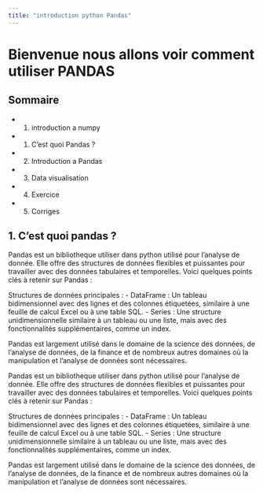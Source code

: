 ```yaml
---
title: "introduction python Pandas"
---
```


# Bienvenue nous allons voir comment utiliser PANDAS

## Sommaire 

- 1. introduction a numpy
- 1. C'est quoi Pandas ?
- 2. Introduction a Pandas
- 3. Data visualisation 
- 4. Exercice 
- 5. Corriges


## 1. C'est quoi pandas ?

Pandas est un bibliotheque utiliser dans python utilisé pour l'analyse de donnée. Elle offre des structures de données flexibles et puissantes pour travailler avec des données tabulaires et temporelles. Voici quelques points clés à retenir sur Pandas :

Structures de données principales :
 - DataFrame : Un tableau bidimensionnel avec des lignes et des colonnes étiquetées, similaire à une feuille de calcul Excel ou à une table SQL.
 - Series : Une structure unidimensionnelle similaire à un tableau ou une liste, mais avec des fonctionnalités supplémentaires, comme un index.

Pandas est largement utilisé dans le domaine de la science des données, de l'analyse de données, de la finance et de nombreux autres domaines où la manipulation et l'analyse de données sont nécessaires.

Pandas est un bibliotheque utiliser dans python utilisé pour l’analyse de donnée. Elle offre des structures de données flexibles et puissantes pour travailler avec des données tabulaires et temporelles. Voici quelques points clés à retenir sur Pandas :

Structures de données principales : - DataFrame : Un tableau bidimensionnel avec des lignes et des colonnes étiquetées, similaire à une feuille de calcul Excel ou à une table SQL. - Series : Une structure unidimensionnelle similaire à un tableau ou une liste, mais avec des fonctionnalités supplémentaires, comme un index.

Pandas est largement utilisé dans le domaine de la science des données, de l’analyse de données, de la finance et de nombreux autres domaines où la manipulation et l’analyse de données sont nécessaires.